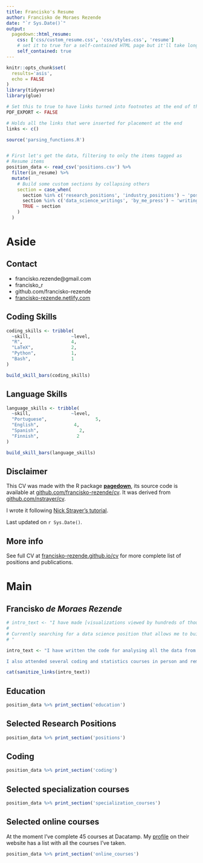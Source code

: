```yaml
---
title: Francisko's Resume
author: Francisko de Moraes Rezende
date: "`r Sys.Date()`"
output:
  pagedown::html_resume:
    css: ['css/custom_resume.css', 'css/styles.css', 'resume']
    # set it to true for a self-contained HTML page but it'll take longer to render
    self_contained: true
---
```



```r
knitr::opts_chunk$set(
  results='asis', 
  echo = FALSE
)
library(tidyverse)
library(glue)

# Set this to true to have links turned into footnotes at the end of the document
PDF_EXPORT <- FALSE

# Holds all the links that were inserted for placement at the end
links <- c()

source('parsing_functions.R')


# First let's get the data, filtering to only the items tagged as
# Resume items
position_data <- read_csv('positions.csv') %>% 
  filter(in_resume) %>% 
  mutate(
    # Build some custom sections by collapsing others
    section = case_when(
      section %in% c('research_positions', 'industry_positions') ~ 'positions', 
      section %in% c('data_science_writings', 'by_me_press') ~ 'writings',
      TRUE ~ section
    )
  ) 

```


Aside
================================================================================


<!-- ![logo](beta_dist.png){width=100%} -->

Contact {#contact}
--------------------------------------------------------------------------------



- <i class="fa fa-envelope"></i> francisko.rezende@gmail.com
- <i class="fa fa-twitter"></i> francisko_r
- <i class="fa fa-github"></i> github.com/francisko-rezende
- <i class="fa fa-link"></i> [francisko-rezende.netlify.com](https://francisko-rezende.netlify.com/)
<!-- - <i class="fa fa-phone"></i> +358 44 925 1325 -->



Coding Skills {#coding_skills}
--------------------------------------------------------------------------------

```r
coding_skills <- tribble(
  ~skill,               ~level,
  "R",                  4,
  "LaTeX",              2,
  "Python",             1,
  "Bash",               1
)

build_skill_bars(coding_skills)
```


Language Skills {#language_skills}
--------------------------------------------------------------------------------

```r
language_skills <- tribble(
  ~skill,               ~level,
  "Portuguese",                  5,
  "English",             4,
  "Spanish",               2,
  "Finnish",              2
)

build_skill_bars(language_skills)
```



Disclaimer {#disclaimer}
--------------------------------------------------------------------------------

<!-- Made with the R package [**pagedown**](https://github.com/rstudio/pagedown). -->

This CV was made with the R package [**pagedown**](https://github.com/rstudio/pagedown), its source code is available at [github.com/francisko-rezende/cv](https://github.com/francisko-rezende/cv). 
It was derived from  [github.com/nstrayer/cv](https://github.com/nstrayer/cv).

I wrote it following [Nick Strayer's tutorial](https://livefreeordichotomize.com/2019/09/04/building_a_data_driven_cv_with_r/#want-to-build-your-cv-this-way).

Last updated on `r Sys.Date()`.



<!-- Open Source Contributions {#open-source} -->
<!-- -------------------------------------------------------------------------------- -->

<!-- All projects available at `github.com/nstrayer/<name>` -->


<!-- - `shinysense`: R package to use sensor data in Shiny apps -->
<!-- - `tuftesque`: Hugo theme (behind LiveFreeOrDichotomize.com) -->
<!-- - `slid3r`: D3 add-on for fully svg slider inputs -->


More info {#more-info}
--------------------------------------------------------------------------------

See full CV at [francisko-rezende.github.io/cv](https://francisko-rezende.github.io/cv/) for more complete list of positions and publications.


<!-- Disclaimer {#disclaimer} -->
<!-- -------------------------------------------------------------------------------- -->

<!-- Made w/ [**pagedown**](https://github.com/rstudio/pagedown).  -->

<!-- Source code: [github.com/francisko-rezende/cv](https://github.com/francisko-rezende/cv). -->

<!-- Last updated on `r Sys.Date()`. -->




Main
================================================================================

Francisko _de Moraes Rezende_ {#title}
--------------------------------------------------------------------------------

```r
# intro_text <- "I have made [visualizations viewed by hundreds of thousands of people](https://www.nytimes.com/interactive/2016/08/26/us/college-student-migration.html), [sped up query times for 25 terabytes of data by an average of 4,800 times](https://livefreeordichotomize.com/2019/06/04/using_awk_and_r_to_parse_25tb/), and built [packages for R](https://github.com/nstrayer/shinysense) that let you [do magic](http://nickstrayer.me/dataDayTexas/).
# 
# Currently searching for a data science position that allows me to build tools using visualization and machine learning to help people explore and understand their data. 
# "

intro_text <- "I have written the code for analysing all the data from all the projects I conducted during my academic trajectory, including making plots, tables, the first draft of my master's thesis, and a manuscript.

I also attended several coding and statistics courses in person and remotely."

cat(sanitize_links(intro_text))
```



Education {data-icon=graduation-cap data-concise=true}
--------------------------------------------------------------------------------

```r
position_data %>% print_section('education')
```



Selected Research Positions {data-icon=laptop}
--------------------------------------------------------------------------------

```r
position_data %>% print_section('positions')
```

<!-- <br> -->
<!-- <br> -->
<!-- <br> -->
<!-- <br> -->
<!-- <br> -->
<!-- <br> -->
<!-- <br> -->
<!-- <br> -->


Coding {data-icon=code}
--------------------------------------------------------------------------------


```r
position_data %>% print_section('coding')
```



Selected specialization courses {data-icon=chalkboard}
--------------------------------------------------------------------------------

```r
position_data %>% print_section('specialization_courses')
```

Selected online courses {data-icon=globe}
--------------------------------------------------------------------------------
::: aside
At the moment I've complete 45 courses at Dacatamp. My [profile](https://www.datacamp.com/profile/franciskorezende) on their website has a list with all the courses I've taken.
:::

```r
position_data %>% print_section('online_courses')
```


<!-- Selected Writing {data-icon=newspaper} -->
<!-- -------------------------------------------------------------------------------- -->


<!-- ```{r} -->
<!-- position_data %>% print_section('writings') -->
<!-- ``` -->



